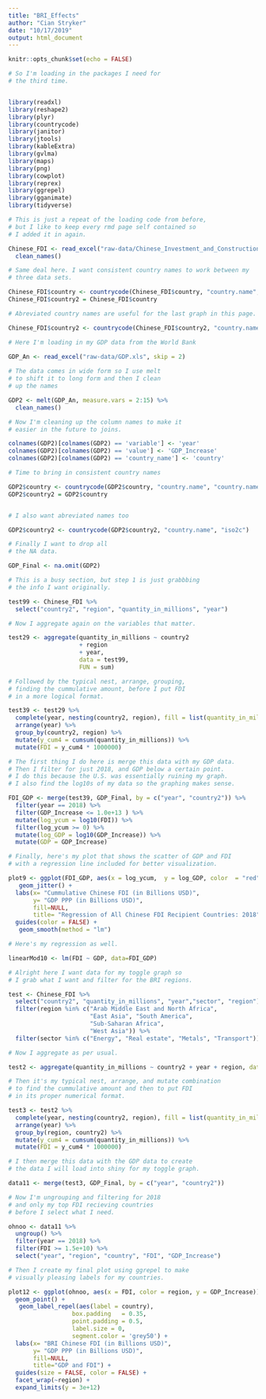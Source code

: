 ```yaml
---
title: "BRI_Effects"
author: "Cian Stryker"
date: "10/17/2019"
output: html_document
---
```


```r
knitr::opts_chunk$set(echo = FALSE)

# So I'm loading in the packages I need for 
# the third time. 


library(readxl)
library(reshape2)
library(plyr)
library(countrycode)
library(janitor)
library(jtools)
library(kableExtra)
library(gvlma)
library(maps)
library(png)
library(cowplot)
library(reprex)
library(ggrepel)
library(gganimate)
library(tidyverse)
```

```r

# This is just a repeat of the loading code from before, 
# but I like to keep every rmd page self contained so
# I added it in again. 

Chinese_FDI <- read_excel("raw-data/Chinese_Investment_and_Construction.xlsx", skip = 4) %>%
  clean_names()

# Same deal here. I want consistent country names to work between my 
# three data sets. 

Chinese_FDI$country <- countrycode(Chinese_FDI$country, "country.name", "country.name")
Chinese_FDI$country2 = Chinese_FDI$country

# Abreviated country names are useful for the last graph in this page. 

Chinese_FDI$country2 <- countrycode(Chinese_FDI$country2, "country.name", "iso2c")
```

```r

# Here I'm loading in my GDP data from the World Bank

GDP_An <- read_excel("raw-data/GDP.xls", skip = 2) 
 
# The data comes in wide form so I use melt
# to shift it to long form and then I clean
# up the names

GDP2 <- melt(GDP_An, measure.vars = 2:15) %>%
  clean_names()

# Now I'm cleaning up the column names to make it
# easier in the future to joins.

colnames(GDP2)[colnames(GDP2) == 'variable'] <- 'year'
colnames(GDP2)[colnames(GDP2) == 'value'] <- 'GDP_Increase'
colnames(GDP2)[colnames(GDP2) == 'country_name'] <- 'country'

# Time to bring in consistent country names

GDP2$country <- countrycode(GDP2$country, "country.name", "country.name") 
GDP2$country2 = GDP2$country


# I also want abreviated names too

GDP2$country2 <- countrycode(GDP2$country2, "country.name", "iso2c")

# Finally I want to drop all 
# the NA data.

GDP_Final <- na.omit(GDP2)
```

```r

# This is a busy section, but step 1 is just grabbbing
# the info I want originally.

test99 <- Chinese_FDI %>%
  select("country2", "region", "quantity_in_millions", "year") 

# Now I aggregate again on the variables that matter.

test29 <- aggregate(quantity_in_millions ~ country2 
                    + region 
                    + year, 
                    data = test99, 
                    FUN = sum)

# Followed by the typical nest, arrange, grouping, 
# finding the cummulative amount, before I put FDI
# in a more logical format. 

test39 <- test29 %>%
  complete(year, nesting(country2, region), fill = list(quantity_in_millions=0)) %>%
  arrange(year) %>%
  group_by(country2, region) %>%
  mutate(y_cum4 = cumsum(quantity_in_millions)) %>%
  mutate(FDI = y_cum4 * 1000000) 

# The first thing I do here is merge this data with my GDP data. 
# Then I filter for just 2018, and GDP below a certain point. 
# I do this because the U.S. was essentially ruining my graph.
# I also find the log10s of my data so the graphing makes sense. 

FDI_GDP <- merge(test39, GDP_Final, by = c("year", "country2")) %>%
  filter(year == 2018) %>%
  filter(GDP_Increase <= 1.0e+13 ) %>%
  mutate(log_ycum = log10(FDI)) %>%
  filter(log_ycum >= 0) %>%
  mutate(log_GDP = log10(GDP_Increase)) %>%
  mutate(GDP = GDP_Increase)

# Finally, here's my plot that shows the scatter of GDP and FDI
# with a regression line included for better visualization. 

plot9 <- ggplot(FDI_GDP, aes(x = log_ycum,  y = log_GDP, color  = "red")) +
   geom_jitter() +
  labs(x= "Cummulative Chinese FDI (in Billions USD)",
       y= "GDP PPP (in Billions USD)",
       fill=NULL,
       title= "Regression of All Chinese FDI Recipient Countries: 2018") +
  guides(color = FALSE) +
   geom_smooth(method = "lm") 
```

```r

# Here's my regression as well. 

linearMod10 <- lm(FDI ~ GDP, data=FDI_GDP)  
```

```r

# Alright here I want data for my toggle graph so
# I grab what I want and filter for the BRI regions. 

test <- Chinese_FDI %>%
  select("country2", "quantity_in_millions", "year","sector", "region") %>%
  filter(region %in% c("Arab Middle East and North Africa",
                       "East Asia", "South America", 
                       "Sub-Saharan Africa", 
                       "West Asia")) %>%
  filter(sector %in% c("Energy", "Real estate", "Metals", "Transport")) 

# Now I aggregate as per usual.

test2 <- aggregate(quantity_in_millions ~ country2 + year + region, data = test, FUN = sum)

# Then it's my typical nest, arrange, and mutate combination
# to find the cummulative amount and then to put FDI
# in its proper numerical format.

test3 <- test2 %>%
  complete(year, nesting(country2, region), fill = list(quantity_in_millions=0)) %>%
  arrange(year) %>%
  group_by(region, country2) %>%
  mutate(y_cum4 = cumsum(quantity_in_millions)) %>%
  mutate(FDI = y_cum4 * 1000000)

# I then merge this data with the GDP data to create 
# the data I will load into shiny for my toggle graph. 

data11 <- merge(test3, GDP_Final, by = c("year", "country2")) 
```

```r

# Now I'm ungrouping and filtering for 2018
# and only my top FDI recieving countries
# before I select what I need.

ohnoo <- data11 %>%
  ungroup() %>%
  filter(year == 2018) %>%
  filter(FDI >= 1.5e+10) %>%
  select("year", "region", "country", "FDI", "GDP_Increase")

# Then I create my final plot using ggrepel to make
# visually pleasing labels for my countries.

plot12 <- ggplot(ohnoo, aes(x = FDI, color = region, y = GDP_Increase)) +
  geom_point() +
   geom_label_repel(aes(label = country),
                  box.padding   = 0.35, 
                  point.padding = 0.5,
                  label.size = 0,
                  segment.color = 'grey50') +
  labs(x= "BRI Chinese FDI (in Billions USD)",
       y= "GDP PPP (in Billions USD)",
       fill=NULL,
       title="GDP and FDI") +
  guides(size = FALSE, color = FALSE) +
  facet_wrap(~region) +
  expand_limits(y = 3e+12)
```



